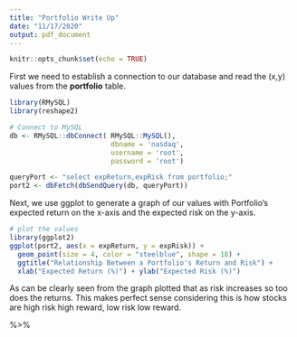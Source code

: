 ---
title: "Portfolio Write Up"
date: "11/17/2020"
output: pdf_document
---

```{r setup, include=FALSE}
knitr::opts_chunk$set(echo = TRUE)
```

First we need to establish a connection to our database and read the (x,y) values
from the **portfolio** table.
```{r, include=TRUE, warning=FALSE}
library(RMySQL)
library(reshape2)

# Connect to MySQL
db <- RMySQL::dbConnect( RMySQL::MySQL(),
                         dbname = 'nasdaq',
                         username = 'root',
                         password = 'root')

queryPort <- "select expReturn,expRisk from portfolio;"
port2 <- dbFetch(dbSendQuery(db, queryPort))
```


Next, we use ggplot to generate a graph of our values with Portfolio's expected
return on the x-axis and the expected risk on the y-axis.

```{r, include=TRUE}
# plot the values
library(ggplot2)
ggplot(port2, aes(x = expReturn, y = expRisk)) + 
  geom_point(size = 4, color = "steelblue", shape = 18) +
  ggtitle("Relationship Between a Portfolio's Return and Risk") +
  xlab("Expected Return (%)") + ylab("Expected Risk (%)")

```
As can be clearly seen from the graph plotted that as risk increases so too does the returns. This makes perfect sense considering this is how stocks are high risk high reward, low risk low reward. 

%>% 
